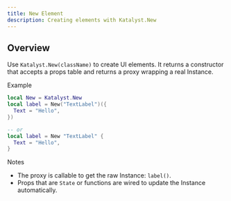```yaml
---
title: New Element
description: Creating elements with Katalyst.New
---
```


## Overview

Use `Katalyst.New(className)` to create UI elements. It returns a constructor that accepts a props table and returns a proxy wrapping a real Instance.

Example

```lua
local New = Katalyst.New
local label = New("TextLabel")({
  Text = "Hello",
})

-- or
local label = New "TextLabel" {
  Text = "Hello",
}
```

Notes

- The proxy is callable to get the raw Instance: `label()`.
- Props that are `State` or functions are wired to update the Instance automatically.
